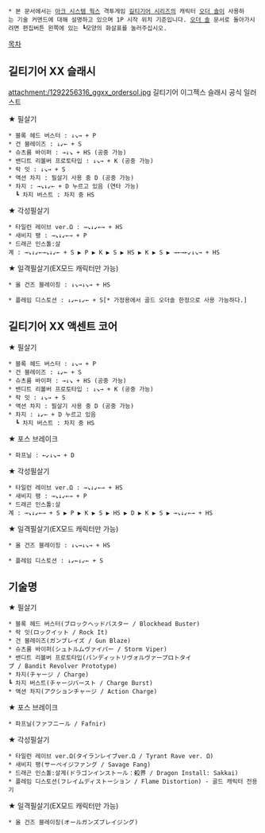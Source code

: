  * 본 문서에서는 [[아크 시스템 웍스]] 격투게임 [[길티기어 시리즈]]의 캐릭터 [[오더 솔]]이 사용하는 기술 커맨드에 대해 설명하고 있으며 1P 시작 위치 기준입니다. [[오더 솔]] 문서로 돌아가시려면 편집버튼 왼쪽에 있는 ┗모양의 화살표를 눌러주십시오.


[[목차]]

== 길티기어 XX 슬래시 ==
attachment:/1292256316_ggxx_ordersol.jpg
길티기어 이그젝스 슬래시 공식 일러스트

★ 필살기
 * 블록 헤드 버스터 : ↓↘→ + P
 * 건 블레이즈 : ↓↙← + S
 * 슈츠룸 바이퍼 : →↓↘ + HS (공중 가능)
 * 밴디트 리볼버 프로토타입 : ↓↘→ + K (공중 가능)
 * 락 잇 : ↓↘→ + S
 * 액션 차지 : 필살기 사용 중 D (공중 가능)
 * 차지 : →↘↓↙← + D 누르고 있음 (연타 가능)
   ┗ 차지 버스트 : 차지 중 HS

★ 각성필살기
 * 타일런 레이브 ver.Ω : →↘↓↙←→ + HS
 * 새비지 팽 : →↘↓↙←→ + P
 * 드래곤 인스톨:살계 : →↘↓↙←→↘↓↙← + S ▶ P ▶ K ▶ S ▶ HS ▶ K ▶ S ▶ →←→←↙↓↘→ + HS

★ 일격필살기(EX모드 캐릭터만 가능)
 * 올 건즈 블레이징 : ↓↘→↓↘→ + HS

<CPU 전용 필살기>
 * 플레임 디스토션 : ↓↙←↓↙← + S[* 가정용에서 골드 오더솔 한정으로 사용 가능하다.]

== 길티기어 XX 액센트 코어 ==
★ 필살기
 * 블록 헤드 버스터 : ↓↘→ + P
 * 건 블레이즈 : ↓↙← + S
 * 슈츠룸 바이퍼 : →↓↘ + HS (공중 가능)
 * 밴디트 리볼버 프로토타입 : ↓↘→ + K (공중 가능)
 * 락 잇 : ↓↘→ + S
 * 액션 차지 : 필살기 사용 중 D (공중 가능)
 * 차지 : ↓↙← + D 누르고 있음
   ┗ 차지 버스트 : 차지 중 HS

★ 포스 브레이크
 * 파프닐 : ←↙↓↘→ + D

★ 각성필살기
 * 타일런 레이브 ver.Ω : →↘↓↙←→ + HS
 * 새비지 팽 : →↘↓↙←→ + P
 * 드래곤 인스톨:살계 : →↘↓↙←→ + S ▶ P ▶ K ▶ S ▶ HS ▶ D ▶ K ▶ S ▶ →↘↓↙←→ + HS

★ 일격필살기(EX모드 캐릭터만 가능)
 * 올 건즈 블레이징 : ↓↘→↓↘→ + HS

<CPU 전용 필살기>
 * 플레임 디스토션 : ↓↙←↓↙← + S

== 기술명 ==
★ 필살기
 * 블록 헤드 버스터(ブロックヘッドバスター / Blockhead Buster)
 * 락 잇(ロックイット / Rock It)
 * 건 블레이즈(ガンブレイズ / Gun Blaze)
 * 슈츠룸 바이퍼(シュトルムヴァイパー / Storm Viper)
 * 밴디트 리볼버 프로토타입(バンディットリヴォルヴァープロトタイプ / Bandit Revolver Prototype)
 * 차지(チャージ / Charge)
 ┗ 차지 버스트(チャージバースト / Charge Burst)
 * 액션 차지(アクションチャージ / Action Charge)

★ 포스 브레이크
 * 파프닐(ファフニール / Fafnir)

★ 각성필살기
 * 타일런 레이브 ver.Ω(タイランレイブver.Ω / Tyrant Rave ver. Ω)
 * 새비지 팽(サーベイジファング / Savage Fang)
 * 드래곤 인스톨:살계(ドラゴンインストール：殺界 / Dragon Install: Sakkai)
 * 플레임 디스토션(フレイムディストーション / Flame Distortion) - 골드 캐릭터 전용기

★ 일격필살기(EX모드 캐릭터만 가능)
 * 올 건즈 블레이징(オールガンズブレイジング)
